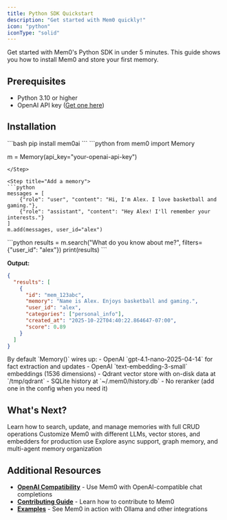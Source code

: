 ```yaml
---
title: Python SDK Quickstart
description: "Get started with Mem0 quickly!"
icon: "python"
iconType: "solid"
---
```


Get started with Mem0's Python SDK in under 5 minutes. This guide shows you how to install Mem0 and store your first memory.

## Prerequisites

- Python 3.10 or higher
- OpenAI API key ([Get one here](https://platform.openai.com/api-keys))

## Installation

<Steps>
<Step title="Install via pip">
```bash
pip install mem0ai
```
</Step>

<Step title="Initialize Memory">
```python
from mem0 import Memory

m = Memory(api_key="your-openai-api-key")
```
</Step>

<Step title="Add a memory">
```python
messages = [
    {"role": "user", "content": "Hi, I'm Alex. I love basketball and gaming."},
    {"role": "assistant", "content": "Hey Alex! I'll remember your interests."}
]
m.add(messages, user_id="alex")
```
</Step>

<Step title="Search memories">
```python
results = m.search("What do you know about me?", filters={"user_id": "alex"})
print(results)
```

**Output:**
```json
{
  "results": [
    {
      "id": "mem_123abc",
      "memory": "Name is Alex. Enjoys basketball and gaming.",
      "user_id": "alex",
      "categories": ["personal_info"],
      "created_at": "2025-10-22T04:40:22.864647-07:00",
      "score": 0.89
    }
  ]
}
```
</Step>
</Steps>

<Note>
By default `Memory()` wires up:
- OpenAI `gpt-4.1-nano-2025-04-14` for fact extraction and updates
- OpenAI `text-embedding-3-small` embeddings (1536 dimensions)
- Qdrant vector store with on-disk data at `/tmp/qdrant`
- SQLite history at `~/.mem0/history.db`
- No reranker (add one in the config when you need it)
</Note>

## What's Next?

<CardGroup cols={3}>
<Card title="Memory Operations" icon="database" href="/open-source/overview">
Learn how to search, update, and manage memories with full CRUD operations
</Card>

<Card title="Configuration" icon="sliders" href="/open-source/configuration">
Customize Mem0 with different LLMs, vector stores, and embedders for production use
</Card>

<Card title="Advanced Features" icon="sparkles" href="/open-source/features/async-memory">
Explore async support, graph memory, and multi-agent memory organization
</Card>
</CardGroup>

## Additional Resources

- **[OpenAI Compatibility](/open-source/features/openai_compatibility)** - Use Mem0 with OpenAI-compatible chat completions
- **[Contributing Guide](/contributing/development)** - Learn how to contribute to Mem0
- **[Examples](/cookbooks/companions/local-companion-ollama)** - See Mem0 in action with Ollama and other integrations
